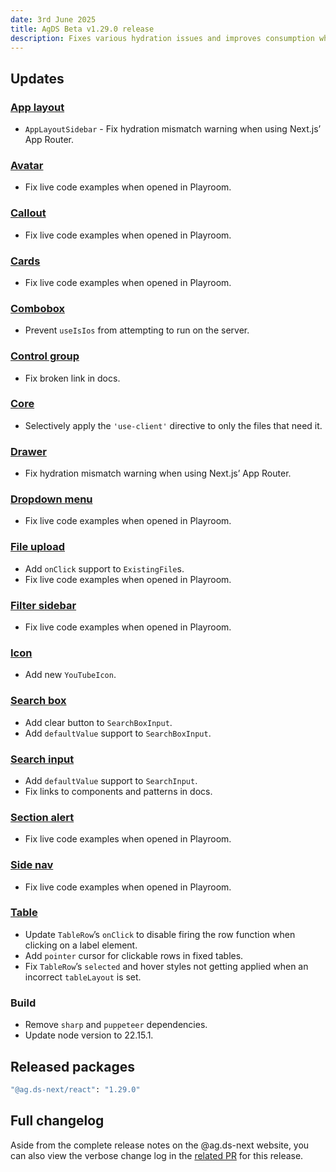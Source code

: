 ```yaml
---
date: 3rd June 2025
title: AgDS Beta v1.29.0 release
description: Fixes various hydration issues and improves consumption when using Next.js’ App Router, improves clickable table rows, adds a new YouTube icon, plus various bug fixes and improvements.
---
```


## Updates

### [App layout](/components/app-layout)

- `AppLayoutSidebar` - Fix hydration mismatch warning when using Next.js’ App Router.

### [Avatar](/components/avatar)

- Fix live code examples when opened in Playroom.

### [Callout](/components/callout)

- Fix live code examples when opened in Playroom.

### [Cards](/components/cards)

- Fix live code examples when opened in Playroom.

### [Combobox](/components/combobox)

- Prevent `useIsIos` from attempting to run on the server.

### [Control group](/components/control-group)

- Fix broken link in docs.

### [Core](/components/core)

- Selectively apply the `'use-client'` directive to only the files that need it.

### [Drawer](/components/drawer)

- Fix hydration mismatch warning when using Next.js’ App Router.

### [Dropdown menu](/components/dropdown-menu)

- Fix live code examples when opened in Playroom.

### [File upload](/components/file-upload)

- Add `onClick` support to `ExistingFile`s.
- Fix live code examples when opened in Playroom.

### [Filter sidebar](/components/filter-sidebar)

- Fix live code examples when opened in Playroom.

### [Icon](/components/icon)

- Add new `YouTubeIcon`.

### [Search box](/components/search-box)

- Add clear button to `SearchBoxInput`.
- Add `defaultValue` support to `SearchBoxInput`.

### [Search input](/components/search-input)

- Add `defaultValue` support to `SearchInput`.
- Fix links to components and patterns in docs.

### [Section alert](/components/section-alert)

- Fix live code examples when opened in Playroom.

### [Side nav](/components/side-nav)

- Fix live code examples when opened in Playroom.

### [Table](/components/table)

- Update `TableRow`’s `onClick` to disable firing the row function when clicking on a label element.
- Add `pointer` cursor for clickable rows in fixed tables.
- Fix `TableRow`’s `selected` and hover styles not getting applied when an incorrect `tableLayout` is set.

### Build

- Remove `sharp` and `puppeteer` dependencies.
- Update node version to 22.15.1.

## Released packages

```sh
"@ag.ds-next/react": "1.29.0"
```

## Full changelog

Aside from the complete release notes on the @ag.ds-next website, you can also view the verbose change log in the [related PR](https://github.com/agriculturegovau/agds-next/pull/2044) for this release.
